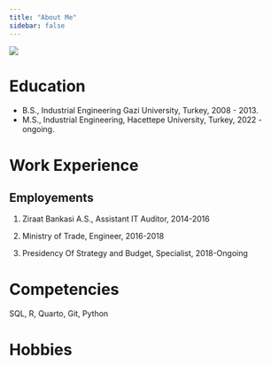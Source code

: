 ```yaml
---
title: "About Me"
sidebar: false 
---
```


![](assets/images/vesikalik.jpeg){fig-align="center"}

# Education

-   B.S., Industrial Engineering Gazi University, Turkey, 2008 - 2013.
-   M.S., Industrial Engineering, Hacettepe University, Turkey, 2022 - ongoing.


# Work Experience

## Employements

1. Ziraat Bankasi A.S., Assistant IT Auditor, 2014-2016

2. Ministry of Trade, Engineer, 2016-2018

3. Presidency Of Strategy and Budget, Specialist, 2018-Ongoing



# Competencies

SQL, R, Quarto, Git, Python

# Hobbies
